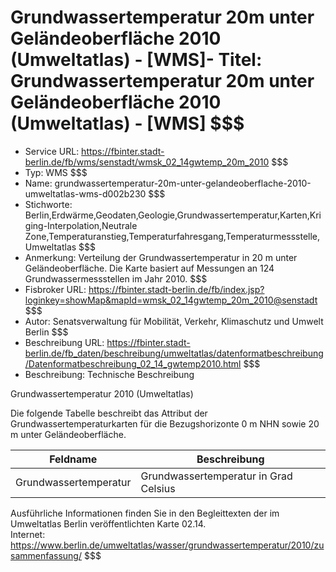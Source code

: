 # Grundwassertemperatur 20m unter Geländeoberfläche 2010 (Umweltatlas) - [WMS]- Titel: Grundwassertemperatur 20m unter Geländeoberfläche 2010 (Umweltatlas) - [WMS] $$$
- Service URL: https://fbinter.stadt-berlin.de/fb/wms/senstadt/wmsk_02_14gwtemp_20m_2010 $$$
- Typ: WMS $$$
- Name: grundwassertemperatur-20m-unter-gelandeoberflache-2010-umweltatlas-wms-d002b230 $$$
- Stichworte: Berlin,Erdwärme,Geodaten,Geologie,Grundwassertemperatur,Karten,Kriging-Interpolation,Neutrale Zone,Temperaturanstieg,Temperaturfahresgang,Temperaturmessstelle,Umweltatlas $$$
- Anmerkung: Verteilung der Grundwassertemperatur in 20 m unter Geländeoberfläche. Die Karte basiert auf Messungen an 124 Grundwassermessstellen im Jahr 2010. $$$
- Fisbroker URL: https://fbinter.stadt-berlin.de/fb/index.jsp?loginkey=showMap&mapId=wmsk_02_14gwtemp_20m_2010@senstadt $$$
- Autor: Senatsverwaltung für Mobilität, Verkehr, Klimaschutz und Umwelt Berlin $$$
- Beschreibung URL: https://fbinter.stadt-berlin.de/fb_daten/beschreibung/umweltatlas/datenformatbeschreibung/Datenformatbeschreibung_02_14_gwtemp2010.html $$$
- Beschreibung: Technische Beschreibung 

Grundwassertemperatur 2010 (Umweltatlas)

Die folgende Tabelle beschreibt das Attribut der Grundwassertemperaturkarten für die Bezugshorizonte 0 m NHN sowie 20 m unter Geländeoberfläche.

| **Feldname**          | **Beschreibung**                      |
| --------------------- | ------------------------------------- |
| Grundwassertemperatur | Grundwassertemperatur in Grad Celsius |

Ausführliche Informationen finden Sie in den Begleittexten der im Umweltatlas Berlin veröffentlichten Karte 02.14.  
Internet: https://www.berlin.de/umweltatlas/wasser/grundwassertemperatur/2010/zusammenfassung/ $$$
